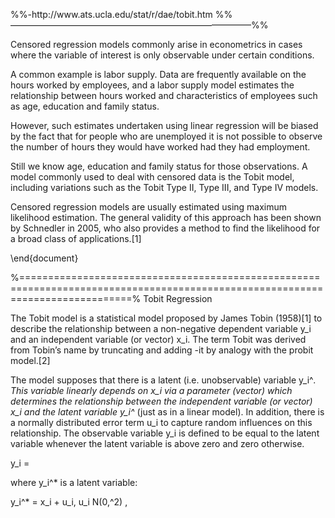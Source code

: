 
%%-http://www.ats.ucla.edu/stat/r/dae/tobit.htm
%%-----------------------------------------------------------------------------------%%



\item	
	Censored regression models commonly arise in econometrics in cases where the variable of interest is only observable under certain conditions. 

\item A common example is labor supply. Data are frequently available on the hours worked by employees, and a labor supply model estimates the relationship between hours worked and characteristics of employees such as age, education and family status. 
\item However, such estimates undertaken using linear regression will be biased by the fact that for people who are unemployed it is not possible to observe the number of hours they would have worked had they had employment. 

\item Still we know age, education and family status for those observations.
A model commonly used to deal with censored data is the Tobit model, including variations such as the Tobit Type II, Type III, and Type IV models.

\item Censored regression models are usually estimated using maximum likelihood estimation. The general validity of this approach has been shown by Schnedler in 2005, who also provides a method to find the likelihood for a broad class of applications.[1]


\end{document}

%===============================================================================================================================%
Tobit Regression

The Tobit model is a statistical model proposed by James Tobin (1958)[1] to describe the relationship between a non-negative dependent variable y_i and an independent variable (or vector) x_i. The term Tobit was derived from Tobin's name by truncating and adding -it by analogy with the probit model.[2]

The model supposes that there is a latent (i.e. unobservable) variable y_i^*. This variable linearly depends on x_i via a parameter (vector) \beta which determines the relationship between the independent variable (or vector) x_i and the latent variable y_i^* (just as in a linear model). In addition, there is a normally distributed error term u_i to capture random influences on this relationship. The observable variable y_i is defined to be equal to the latent variable whenever the latent variable is above zero and zero otherwise.

y_i = \begin{cases} 
    y_i^* & \textrm{if} \; y_i^* >0 \\ 
    0     & \textrm{if} \; y_i^* \leq 0
\end{cases}
where y_i^* is a latent variable:

 y_i^* = \beta x_i + u_i, u_i \sim N(0,\sigma^2) \, 

